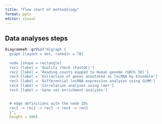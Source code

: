 ```yaml
---
title: "Flow chart of methodology"
format: pptx
editor: visual
---
```


## Data analyses steps

```r

DiagrammeR::grViz("digraph {
  graph [layout = dot, rankdir = TB]
  
  node [shape = rectangle]        
  rec1 [label = 'Quality check (FastQC)']
  rec2 [label = 'Reading counts mapped to Human genome (GRCh 38)']
  rec3 [label = 'Extraction of genes annotated as lncRNA by Ensemble']
  rec3 [label = 'Differential lncRNA expression analyses using GLMM']
  rec4 [label = 'Correlation analyses using lmer']
  rec5 [label = 'Gene set enrichment analyses']

  
  # edge definitions with the node IDs
  rec1 -> rec2 -> rec3 -> rec4 -> rec5 
  }",
  height = 500)
```
